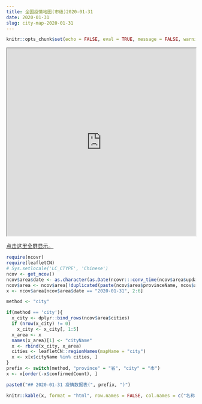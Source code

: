 ```yaml
---
title: 全国疫情地图(市级)2020-01-31
date: 2020-01-31
slug: city-map-2020-01-31
---
```


```r
knitr::opts_chunk$set(echo = FALSE, eval = TRUE, message = FALSE, warning = FALSE, error = FALSE)
```


<iframe seamless src="https://pzhaonet.github.io/ncov/leaflet/leafmap-city-2020-01-31.html" width="100%" height="500"></iframe>

[点击这里全屏显示。](https://pzhaonet.github.io/ncov/leaflet/leafmap-city-2020-01-31.html)



```r
require(ncovr)
require(leafletCN)
# Sys.setlocale('LC_CTYPE', 'Chinese')
ncov <- get_ncov()
ncov$area$date <- as.character(as.Date(ncovr:::conv_time(ncov$area$updateTime)))
ncov$area <- ncov$area[!duplicated(paste(ncov$area$provinceName, ncov$area$date)), ]
x <- ncov$area[ncov$area$date == "2020-01-31", 2:6]

method <- "city"

if(method == 'city'){
  x_city <- dplyr::bind_rows(ncov$area$cities)
  if (nrow(x_city) != 0) 
    x_city <- x_city[, 1:5]
  x_area <- x
  names(x_area)[1] <- "cityName"
  x <- rbind(x_city, x_area)
  cities <- leafletCN::regionNames(mapName = "city")
  x <- x[x$cityName %in% cities, ]
}
prefix <- switch(method, "province" = "省", "city" = "市")
x <- x[order(-x$confirmedCount), ]
```

```r
paste0("## 2020-01-31 疫情数据表(", prefix, ")")
```

```r
knitr::kable(x, format = "html", row.names = FALSE, col.names = c("名称", "确诊", "疑似", "治愈", "死亡"))
```
